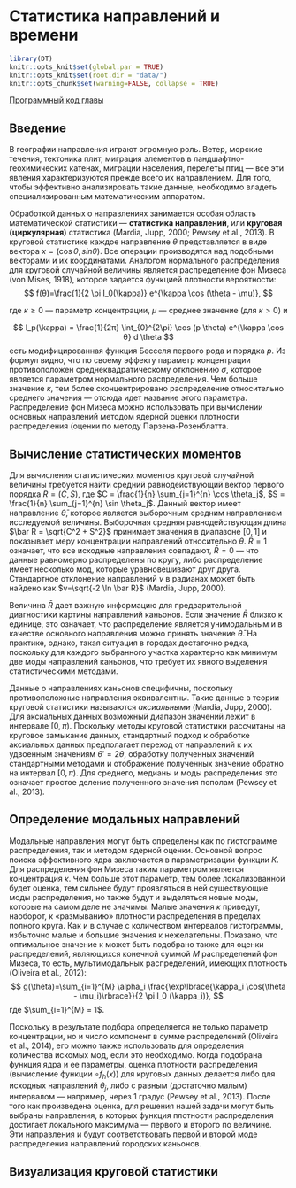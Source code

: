 # Статистика направлений и времени {#circular}

```r
library(DT)
knitr::opts_knit$set(global.par = TRUE)
knitr::opts_knit$set(root.dir = "data/")
knitr::opts_chunk$set(warning=FALSE, collapse = TRUE)
```

[Программный код главы](https://github.com/tsamsonov/r-geo-course/blob/master/code/08-StatisticsCircular.R)

## Введение {#circular-intro}

В географии направления играют огромную роль. Ветер, морские течения, тектоника плит, миграция элементов в ландшафтно-геохимических катенах, миграции населения, перелеты птиц --- все эти явления характеризуются прежде всего их направлением. Для того, чтобы эффективно анализировать такие данные, необходимо владеть специализированным математическим аппаратом. 

Обработкой данных о направлениях занимается особая область математической статистики — __статистика направлений__, или __круговая (циркулярная)__ статистика (Mardia, Jupp, 2000; Pewsey et al., 2013). В круговой статистике каждое направление $\theta$ представляется в виде вектора $x = (\cos \theta, sin \theta)$. Все операции производятся над подобными векторами и их координатами. Аналогом нормального распределения для круговой случайной величины является распределение фон Мизеса (von Mises, 1918), которое задается функцией плотности вероятности:
$$
f(θ)=\frac{1}{2 \pi I_0(\kappa)} e^{\kappa \cos (\theta - \mu)},
$$

где $\kappa \geq 0$ — параметр концентрации, $\mu$ — среднее значение (для $\kappa > 0$) и 

$$
I_p(\kappa) = \frac{1}{2π} \int_{0}^{2\pi} \cos (p \theta) e^{\kappa \cos θ} d \theta
$$
есть модифицированная функция Бесселя первого рода и порядка $p$. Из формул видно, что по своему эффекту параметр концентрации противоположен среднеквадратическому отклонению $\sigma$, которое является параметром нормального распределения. Чем больше значение $\kappa$, тем более сконцентрировано распределение относительно среднего значения — отсюда идет название этого параметра. Распределение фон Мизеса можно использовать при вычислении основных направлений методом ядерной оценки плотности распределения (оценки по методу Парзена-Розенблатта.

## Вычисление статистических моментов {#circular-stats}

Для вычисления статистических моментов круговой случайной величины требуется найти средний равнодействующий вектор первого порядка $R = (C, S)$, где $C = \frac{1}{n} \sum_{j=1}^{n} \cos \theta_j$, $S = \frac{1}{n} \sum_{j=1}^{n} \sin \theta_j$. Данный вектор имеет направление $\bar\theta$, которое является выборочным средним направлением исследуемой величины. Выборочная средняя равнодействующая длина $\bar R = \sqrt{C^2 + S^2}$ принимает значения в диапазоне $[0, 1]$ и показывает меру концентрации направлений относительно $\theta$. $\bar R = 1$ означает, что все исходные направления совпадают, $\bar R = 0$ --- что данные равномерно распределены по кругу, либо распределение имеет несколько мод, которые уравновешивают друг друга. Стандартное отклонение направлений $v$ в радианах может быть найдено как $v=\sqrt{-2 \ln \bar R}$ (Mardia, Jupp, 2000).

Величина $\bar R$ дает важную информацию для предварительной диагностики картины направлений каньонов. Если значение $\bar R$ близко к единице, это означает, что распределение является унимодальным и в качестве основного направления можно принять значение $\bar θ$. На практике, однако, такая ситуация в городах достаточно редка, поскольку для каждого выбранного участка характерно как минимум две моды направлений каньонов, что требует их явного выделения статистическими методами.

Данные о направлениях каньонов специфичны, поскольку противоположные направления эквивалентны. Такие данные в теории круговой статистики называются _аксиальными_ (Mardia, Jupp, 2000). Для аксиальных данных возможный диапазон значений лежит в интервале $[0, \pi)$. Поскольку методы круговой статистики рассчитаны на круговое замыкание данных, стандартный подход к обработке аксиальных данных предполагает переход от направлений к их удвоенным значениям $\theta' = 2\theta$, обработку полученных значений стандартными методами и отображение полученных значение обратно на интервал $[0, \pi)$. Для среднего, медианы и моды распределения это означает простое деление полученного значения пополам (Pewsey et al., 2013).

## Определение модальных направлений {#circular-modes}

Модальные направления могут быть определены как по гистограмме распределения, так и методом ядерной оценки. Основной вопрос поиска эффективного ядра заключается в параметризации функции $K$. Для распределения фон Мизеса таким параметром является концентрация $\kappa$. Чем больше этот параметр, тем более локализованной будет оценка, тем сильнее будут проявляться в ней существующие моды распределения, но также будут и выделяться новые моды, которые на самом деле не значимы. Малые значения $\kappa$ приведут, наоборот, к «размыванию» плотности распределения в пределах полного круга. Как и в случае с количеством интервалов гистограммы, избыточно малые и большие значения κ нежелательны. Показано, что оптимальное значение κ может быть подобрано также для оценки распределений, являющихся конечной суммой $M$ распределений фон Мизеса, то есть, мультимодальных распределений, имеющих плотность (Oliveira et al., 2012):
$$
g(\theta)=\sum_{i=1}^{M} \alpha_i \frac{\exp\lbrace{\kappa_i \cos(\theta - \mu_i)\rbrace}}{2 \pi I_0 (\kappa_i)},
$$
где $\sum_{i=1}^{M} = 1$.

Поскольку в результате подбора определяется не только параметр концентрации, но и число компонент в сумме распределений (Oliveira et al., 2014), его можно также использовать для определения количества искомых мод, если это необходимо. 
Когда подобрана функция ядра и ее параметры, оценка плотности распределения (вычисление функции $\circ f _h (x)$) для круговых данных делается либо для исходных направлений $\theta_j$, либо с равным (достаточно малым) интервалом — например, через 1 градус (Pewsey et al., 2013). После того как произведена оценка, для решения нашей задачи могут быть выбраны направления, в которых функция плотности распределения достигает локального максимума — первого и второго по величине.  Эти направления и будут соответствовать первой и второй моде распределения направлений городских каньонов.

## Визуализация круговой статистики {#circular-stats-vis}
